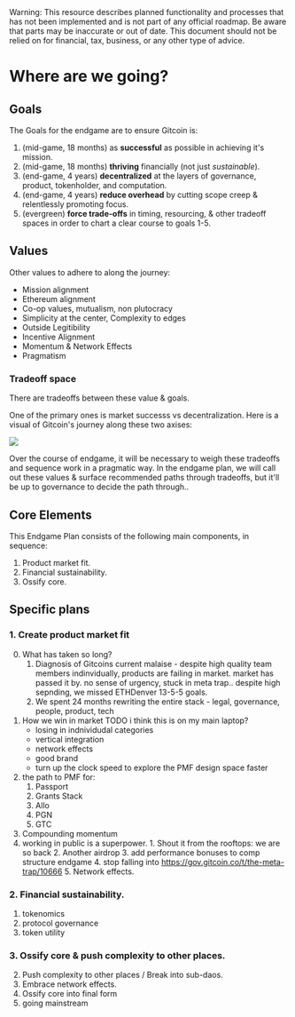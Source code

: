 
<Callout type="warning">
  Warning: This resource describes planned functionality and processes that has
  not been implemented and is not part of any official roadmap. Be aware that parts may be inaccurate or out of
  date.  This document should not be relied on for financial, tax, business, or any other type of advice.
</Callout>

# Where are we going?

## Goals 

The Goals for the endgame are to ensure Gitcoin is:

1. (mid-game, 18 months) as **successful** as possible in achieving it's mission.
2. (mid-game, 18 months) **thriving** financially (not just *sustainable*).
3. (end-game, 4 years) **decentralized** at the layers of governance, product, tokenholder, and computation.
4. (end-game, 4 years) **reduce overhead** by cutting scope creep & relentlessly promoting focus.
5. (evergreen) **force trade-offs** in timing, resourcing, & other tradeoff spaces in order to chart a clear course to goals 1-5.

## Values

Other values to adhere to along the journey:
- Mission alignment
- Ethereum alignment
- Co-op values, mutualism, non plutocracy
- Simplicity at the center, Complexity to edges
- Outside Legitibility
- Incentive Alignment
- Momentum & Network Effects
- Pragmatism

### Tradeoff space

There are tradeoffs between these value & goals.  

One of the primary ones is market successs vs decentralization.  Here is a visual of Gitcoin's journey along these two axises:

![](./img/west_map.png)

Over the course of endgame, it will be necessary to weigh these tradeoffs and sequence work in a pragmatic way.  In  the endgame plan, we will call out these values & surface recommended paths through tradeoffs, but it'll be up to governance to decide the path through..

## Core Elements

This Endgame Plan consists of the following main components, in sequence:
1. Product market fit.
2. Financial sustainability.
3. Ossify core.

## Specific plans

### 1. Create product market fit

0. What has taken so long?
	1. Diagnosis of Gitcoins current malaise - despite high quality team members indinvidually, products are failing in market. market has passed it by. no sense of urgency, stuck in meta trap.. despite high sepnding, we missed ETHDenver 13-5-5 goals.
	2. We spent 24 months rewriting the entire stack - legal, governance, people, product, tech
1. How we win in market TODO i think this is on my main laptop?
	- losing in indnividudal categories
	- vertical integration
	- network effects
	- good brand
	- turn up the clock speed to explore the PMF design space faster
2. the path to PMF for:
	1. Passport
	2. Grants Stack
	3. Allo 
	4. PGN
	5. GTC
3. Compounding momentum
  0. working in public is a superpower. 
	1. Shout it from the rooftops: we are so back 
	2. Another airdrop
	3. add performance bonuses to comp structure endgame
	4. stop falling into https://gov.gitcoin.co/t/the-meta-trap/10666
	5. Network effects.


### 2. Financial sustainability.

1. tokenomics
2. protocol governance
3. token utility

### 3. Ossify core & push complexity to other places.

2. Push complexity to other places / Break into sub-daos.
3. Embrace network effects.
4. Ossify core into final form
5. going mainstream


